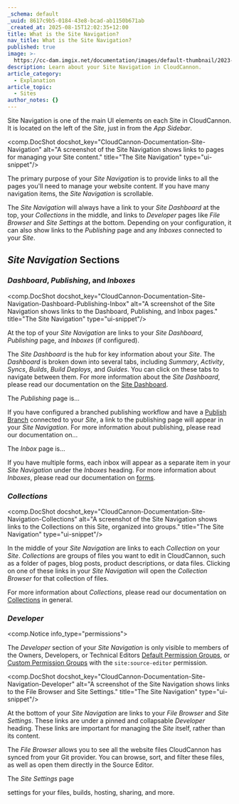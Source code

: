 ```yaml
---
_schema: default
_uuid: 8617c9b5-0184-43e8-bcad-ab1150b671ab
_created_at: 2025-08-15T12:02:35+12:00
title: What is the Site Navigation?
nav_title: What is the Site Navigation?
published: true
image: >-
  https://cc-dam.imgix.net/documentation/images/default-thumbnail/2023-Q4/CloudCannon-Documentation-Thumbnail.png
description: Learn about your Site Navigation in CloudCannon.
article_category:
  - Explanation
article_topic:
  - Sites
author_notes: {}
---
```

Site Navigation is one of the main UI elements on each Site in CloudCannon. It is located on the left of the *Site*, just in from the *App Sidebar*.

<comp.DocShot docshot_key="CloudCannon-Documentation-Site-Navigation" alt="A screenshot of the Site Navigation shows links to pages for managing your Site content." title="The Site Navigation" type="ui-snippet"/>

The primary purpose of your *Site Navigation* is to provide links to all the pages you'll need to manage your website content. If you have many navigation items, the *Site Navigation* is scrollable.

The *Site Navigation* will always have a link to your *Site Dashboard* at the top, your *Collections* in the middle, and links to *Developer* pages like *File Browser* and *Site Settings* at the bottom. Depending on your configuration, it can also show links to the *Publishing* page and any *Inboxes* connected to your *Site*.

## *Site Navigation* Sections

### *Dashboard*, *Publishing*, and *Inboxes*

<comp.DocShot docshot_key="CloudCannon-Documentation-Site-Navigation-Dashboard-Publishing-Inbox" alt="A screenshot of the Site Navigation shows links to the Dashboard, Publishing, and Inbox pages." title="The Site Navigation" type="ui-snippet"/>

At the top of your *Site Navigation* are links to your *Site Dashboard*, *Publishing* page, and *Inboxes* (if configured).

The *Site Dashboard* is the hub for key information about your *Site*. The *Dashboard* is broken down into several tabs, including *Summary*, *Activity*, *Syncs*, *Builds*, *Build Deploys*, and *Guides*. You can click on these tabs to navigate between them. For more information about the *Site Dashboard*, please read our documentation on the [Site Dashboard](/documentation/articles/what-is-the-site-dashboard/).

The *Publishing* page is...

If you have configured a branched publishing workflow and have a [Publish Branch](/documentation/articles/what-is-a-publish-branch/) connected to your *Site*, a link to the publishing page will appear in your *Site Navigation*. For more information about publishing, please read our documentation on...

The *Inbox* page is...

If you have multiple forms, each inbox will appear as a separate item in your *Site Navigation* under the *Inboxes* heading. For more information about *Inboxes*, please read our documentation on [forms](/documentation/articles/getting-started-with-forms-on-cloudcannon/).

### *Collections*

<comp.DocShot docshot_key="CloudCannon-Documentation-Site-Navigation-Collections" alt="A screenshot of the Site Navigation shows links to the Collections on this Site, organized into groups." title="The Site Navigation" type="ui-snippet"/>

In the middle of your *Site Navigation* are links to each *Collection* on your *Site*. *Collections* are groups of files you want to edit in CloudCannon, such as a folder of pages, blog posts, product descriptions, or data files. Clicking on one of these links in your *Site Navigation* will open the *Collection Browser* for that collection of files.

For more information about *Collections*, please read our documentation on [Collections](/documentation/articles/what-is-a-collection/) in general.

### *Developer*

<comp.Notice info_type="permissions">
  <p>The <em>Developer</em> section of your <em>Site Navigation</em> is only visible to members of the Owners, Developers, or Technical Editors <a href="https://flashy-elm.cloudvent.net/documentation/articles/what-are-default-permission-groups/">Default Permission Groups</a>, or <a href="https://flashy-elm.cloudvent.net/documentation/articles/what-are-custom-permission-groups/">Custom Permission Groups</a> with the <code>site:source-editor</code> permission.</p>
</comp.Notice>

<comp.DocShot docshot_key="CloudCannon-Documentation-Site-Navigation-Developer" alt="A screenshot of the Site Navigation shows links to the File Browser and Site Settings." title="The Site Navigation" type="ui-snippet"/>

At the bottom of your *Site Navigation* are links to your *File Browser* and *Site Settings*. These links are under a pinned and collapsable *Developer* heading. These links are important for managing the *Site* itself, rather than its content.

The *File Browser* allows you to see all the website files CloudCannon has synced from your Git provider. You can browse, sort, and filter these files, as well as open them directly in the Source Editor.

The *Site Settings* page

settings for your files, builds, hosting, sharing, and more.